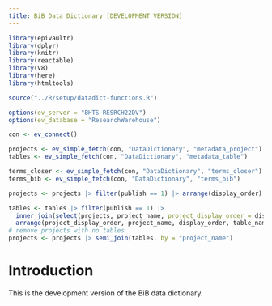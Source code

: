 ```yaml
---
title: BiB Data Dictionary [DEVELOPMENT VERSION]
---
```



```r

library(epivaultr)
library(dplyr)
library(knitr)
library(reactable)
library(V8)
library(here)
library(htmltools)

source("../R/setup/datadict-functions.R")

options(ev_server = "BHTS-RESRCH22DV")
options(ev_database = "ResearchWarehouse")

con <- ev_connect()

projects <- ev_simple_fetch(con, "DataDictionary", "metadata_project")
tables <- ev_simple_fetch(con, "DataDictionary", "metadata_table")

terms_closer <- ev_simple_fetch(con, "DataDictionary", "terms_closer")
terms_bib <- ev_simple_fetch(con, "DataDictionary", "terms_bib")

projects <- projects |> filter(publish == 1) |> arrange(display_order)

tables <- tables |> filter(publish == 1) |>
  inner_join(select(projects, project_name, project_display_order = display_order), by = "project_name") |>
  arrange(project_display_order, project_name, display_order, table_name)
# remove projects with no tables
projects <- projects |> semi_join(tables, by = "project_name")


```




# Introduction

This is the development version of the BiB data dictionary.


